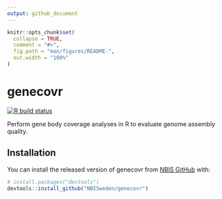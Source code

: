 ```yaml
---
output: github_document
---
```


<!-- README.md is generated from README.Rmd. Please edit that file -->

```r
knitr::opts_chunk$set(
  collapse = TRUE,
  comment = "#>",
  fig.path = "man/figures/README-",
  out.width = "100%"
)
```

# genecovr

<!-- badges: start -->
[![R build status](https://github.com/NBISweden/genecovr/workflows/R-CMD-check/badge.svg)](https://github.com/NBISweden/genecovr/actions)
<!-- badges: end -->

Perform gene body coverage analyses in R to evaluate genome assembly
quality.

## Installation

You can install the released version of genecovr from [NBIS
GitHub](https://github.com/nbis) with:

``` r
# install.packages("devtools")
devtools::install_github("NBISweden/genecovr")
```

